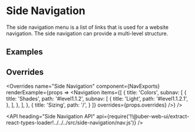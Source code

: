 <!--
Copyright (c) 2018 Uber Technologies, Inc.

This source code is licensed under the MIT license found in the
LICENSE file in the root directory of this source tree.
-->





# Side Navigation

The side navigation menu is a list of links that is used for a website navigation. The side navigation can provide a multi-level structure.

## Examples

<Example title="Side navigation basic usage" path="examples/side-navigation/basic.js">
  <SideNavBasic />
</Example>

<Example title="Stateful side navigation" path="examples/side-navigation/stateful-nav.js">
  <StatefulNav />
</Example>

## Overrides

<Overrides
  name="Side Navigation"
  component={NavExports}
  renderExample={props => <Navigation items={[
  {
    title: 'Colors',
    subnav: [
      {
        title: 'Shades',
        path: '#level1.1.2',
        subnav: [
          {
            title: 'Light',
            path: '#level1.1.2.1',
          },
        ],
      },
    ],
  },
  {
    title: 'Sizing',
    path: '/',
  }
]} overrides={props.overrides} />}
/>

<API
  heading="Side Navigation API"
  api={require('!!@uber-web-ui/extract-react-types-loader!../../../src/side-navigation/nav.js')}
/>
